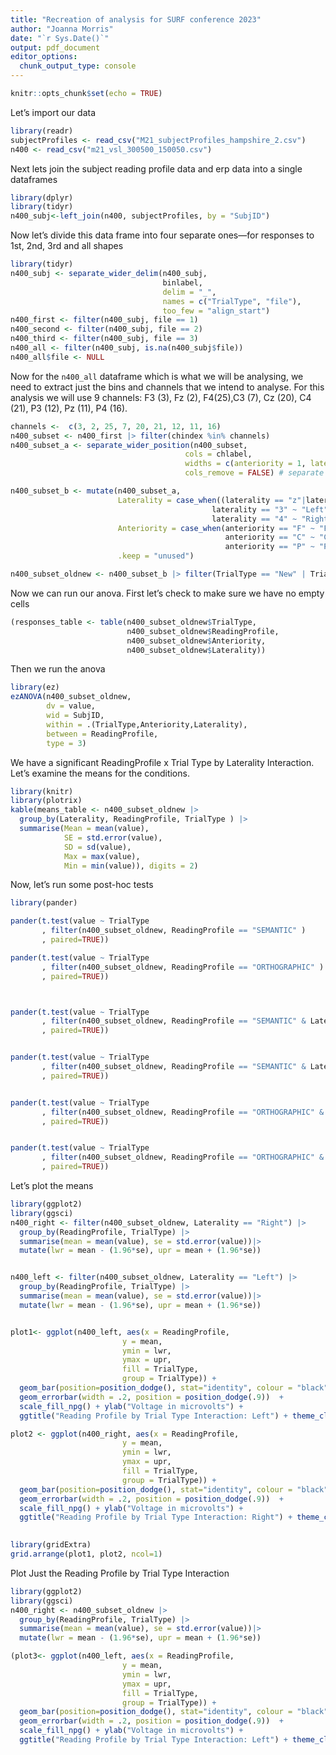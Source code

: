 ```yaml
---
title: "Recreation of analysis for SURF conference 2023"
author: "Joanna Morris"
date: "`r Sys.Date()`"
output: pdf_document
editor_options: 
  chunk_output_type: console
---
```




```r
knitr::opts_chunk$set(echo = TRUE)
```

Let's import our data

```r
library(readr)
subjectProfiles <- read_csv("M21_subjectProfiles_hampshire_2.csv")
n400 <- read_csv("m21_vsl_300500_150050.csv")
```

Next lets join the subject reading profile data and erp data into a single dataframes

```r
library(dplyr)
library(tidyr)
n400_subj<-left_join(n400, subjectProfiles, by = "SubjID")
```


Now let's divide this data frame into four separate ones—for responses to 1st, 2nd, 3rd and all shapes
```r
library(tidyr)
n400_subj <- separate_wider_delim(n400_subj,
                                  binlabel, 
                                  delim = "_", 
                                  names = c("TrialType", "file"), 
                                  too_few = "align_start")
n400_first <- filter(n400_subj, file == 1)
n400_second <- filter(n400_subj, file == 2)
n400_third <- filter(n400_subj, file == 3)
n400_all <- filter(n400_subj, is.na(n400_subj$file))
n400_all$file <- NULL
```


Now for the `n400_all` dataframe which is what we will be analysing, we need to  extract just the bins and channels that we intend to analyse. For this analysis we will use 9 channels:  F3 (3), Fz (2), F4(25),C3 (7), Cz (20), C4 (21), P3 (12), Pz (11), P4 (16).

```r
channels <-  c(3, 2, 25, 7, 20, 21, 12, 11, 16)
n400_subset <- n400_first |> filter(chindex %in% channels) 
n400_subset_a <- separate_wider_position(n400_subset,
                                       cols = chlabel, 
                                       widths = c(anteriority = 1, laterality= 1),
                                       cols_remove = FALSE) # separate by dividing into two columns

n400_subset_b <- mutate(n400_subset_a, 
                        Laterality = case_when((laterality == "z"|laterality == "Z") ~ "Midline",
                                             laterality == "3" ~ "Left", 
                                             laterality == "4" ~ "Right"),
                        Anteriority = case_when(anteriority == "F" ~ "Frontal",
                                                anteriority == "C" ~ "Central",
                                                anteriority == "P" ~ "Parietal"),
                        .keep = "unused")

n400_subset_oldnew <- n400_subset_b |> filter(TrialType == "New" | TrialType == "Old")
```

Now we can run our anova. First let's check to make sure we have no empty cells

```r
(responses_table <- table(n400_subset_oldnew$TrialType,
                          n400_subset_oldnew$ReadingProfile, 
                          n400_subset_oldnew$Anteriority,
                          n400_subset_oldnew$Laterality))
```

Then we run the anova
```r

library(ez)
ezANOVA(n400_subset_oldnew,
        dv = value,
        wid = SubjID,
        within = .(TrialType,Anteriority,Laterality),
        between = ReadingProfile,
        type = 3)
```

We have a significant ReadingProfile x Trial Type by Laterality Interaction.  Let's examine the means for the conditions.

```r
library(knitr)
library(plotrix)
kable(means_table <- n400_subset_oldnew |> 
  group_by(Laterality, ReadingProfile, TrialType ) |>
  summarise(Mean = mean(value), 
            SE = std.error(value), 
            SD = sd(value), 
            Max = max(value), 
            Min = min(value)), digits = 2)

```

Now, let's run some post-hoc tests
```r
library(pander)

pander(t.test(value ~ TrialType
       , filter(n400_subset_oldnew, ReadingProfile == "SEMANTIC" )
       , paired=TRUE))

pander(t.test(value ~ TrialType
       , filter(n400_subset_oldnew, ReadingProfile == "ORTHOGRAPHIC" )
       , paired=TRUE))



pander(t.test(value ~ TrialType
       , filter(n400_subset_oldnew, ReadingProfile == "SEMANTIC" & Laterality == "Left" )
       , paired=TRUE))


pander(t.test(value ~ TrialType
       , filter(n400_subset_oldnew, ReadingProfile == "SEMANTIC" & Laterality == "Right" )
       , paired=TRUE))


pander(t.test(value ~ TrialType
       , filter(n400_subset_oldnew, ReadingProfile == "ORTHOGRAPHIC" & Laterality == "Left" )
       , paired=TRUE))


pander(t.test(value ~ TrialType
       , filter(n400_subset_oldnew, ReadingProfile == "ORTHOGRAPHIC" & Laterality == "Right" )
       , paired=TRUE))

```

Let's plot the means
```r
library(ggplot2)
library(ggsci)
n400_right <- filter(n400_subset_oldnew, Laterality == "Right") |> 
  group_by(ReadingProfile, TrialType) |>
  summarise(mean = mean(value), se = std.error(value))|> 
  mutate(lwr = mean - (1.96*se), upr = mean + (1.96*se))


n400_left <- filter(n400_subset_oldnew, Laterality == "Left") |> 
  group_by(ReadingProfile, TrialType) |>
  summarise(mean = mean(value), se = std.error(value))|> 
  mutate(lwr = mean - (1.96*se), upr = mean + (1.96*se))


plot1<- ggplot(n400_left, aes(x = ReadingProfile, 
                         y = mean,
                         ymin = lwr,
                         ymax = upr,
                         fill = TrialType, 
                         group = TrialType)) + 
  geom_bar(position=position_dodge(), stat="identity", colour = "black") + 
  geom_errorbar(width = .2, position = position_dodge(.9))  +
  scale_fill_npg() + ylab("Voltage in microvolts") +
  ggtitle("Reading Profile by Trial Type Interaction: Left") + theme_classic()

plot2 <- ggplot(n400_right, aes(x = ReadingProfile, 
                         y = mean,
                         ymin = lwr,
                         ymax = upr,
                         fill = TrialType, 
                         group = TrialType)) + 
  geom_bar(position=position_dodge(), stat="identity", colour = "black") + 
  geom_errorbar(width = .2, position = position_dodge(.9))  +
  scale_fill_npg() + ylab("Voltage in microvolts") +
  ggtitle("Reading Profile by Trial Type Interaction: Right") + theme_classic()
 

library(gridExtra)
grid.arrange(plot1, plot2, ncol=1)
```

Plot Just the Reading Profile by Trial Type Interaction

```r
library(ggplot2)
library(ggsci)
n400_right <- n400_subset_oldnew |> 
  group_by(ReadingProfile, TrialType) |>
  summarise(mean = mean(value), se = std.error(value))|> 
  mutate(lwr = mean - (1.96*se), upr = mean + (1.96*se))

(plot3<- ggplot(n400_left, aes(x = ReadingProfile, 
                         y = mean,
                         ymin = lwr,
                         ymax = upr,
                         fill = TrialType, 
                         group = TrialType)) + 
  geom_bar(position=position_dodge(), stat="identity", colour = "black") + 
  geom_errorbar(width = .2, position = position_dodge(.9))  +
  scale_fill_npg() + ylab("Voltage in microvolts") +
  ggtitle("Reading Profile by Trial Type Interaction: Left") + theme_classic())



```
